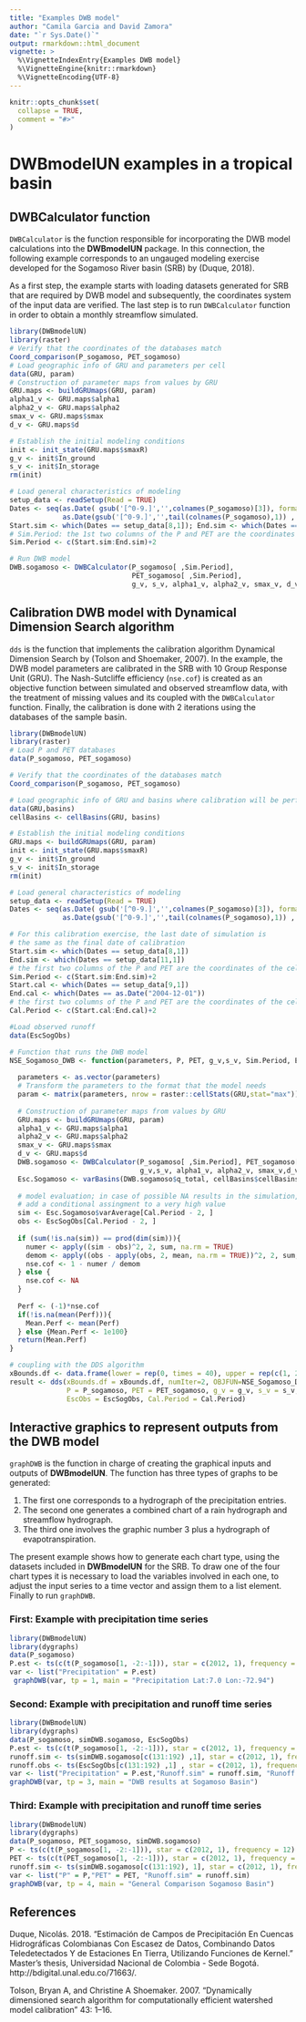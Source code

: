 ```yaml
---
title: "Examples DWB model"
author: "Camila Garcia and David Zamora"
date: "`r Sys.Date()`"
output: rmarkdown::html_document
vignette: >
  %\VignetteIndexEntry{Examples DWB model}
  %\VignetteEngine{knitr::rmarkdown}
  %\VignetteEncoding{UTF-8}
---
```


```r
knitr::opts_chunk$set(
  collapse = TRUE,
  comment = "#>"
)
```

# DWBmodelUN examples in a tropical basin

## DWBCalculator function

`DWBCalculator` is the function responsible for incorporating the DWB model calculations into the **DWBmodelUN** package. In this connection, the following example corresponds to an ungauged modeling exercise developed for the Sogamoso River basin (SRB) by (Duque, 2018).

As a first step, the example starts with loading datasets generated for SRB that are required by DWB model and subsequently, the coordinates system of the input data are verified. The last step is to run `DWBCalculator` function in order to obtain a monthly streamflow simulated.

```r
library(DWBmodelUN)
library(raster)
# Verify that the coordinates of the databases match
Coord_comparison(P_sogamoso, PET_sogamoso)
# Load geographic info of GRU and parameters per cell
data(GRU, param)
# Construction of parameter maps from values by GRU
GRU.maps <- buildGRUmaps(GRU, param)
alpha1_v <- GRU.maps$alpha1
alpha2_v <- GRU.maps$alpha2
smax_v <- GRU.maps$smax
d_v <- GRU.maps$d

# Establish the initial modeling conditions
init <- init_state(GRU.maps$smaxR)
g_v <- init$In_ground
s_v <- init$In_storage
rm(init)

# Load general characteristics of modeling
setup_data <- readSetup(Read = TRUE)
Dates <- seq(as.Date( gsub('[^0-9.]','',colnames(P_sogamoso)[3]), format = "%Y.%m.%d"), 
             as.Date(gsub('[^0-9.]','',tail(colnames(P_sogamoso),1)) , format = "%Y.%m.%d"), by = "month")
Start.sim <- which(Dates == setup_data[8,1]); End.sim <- which(Dates == setup_data[10,1])
# Sim.Period: the 1st two columns of the P and PET are the coordinates of the cells
Sim.Period <- c(Start.sim:End.sim)+2  

# Run DWB model
DWB.sogamoso <- DWBCalculator(P_sogamoso[ ,Sim.Period], 
                              PET_sogamoso[ ,Sim.Period],
                              g_v, s_v, alpha1_v, alpha2_v, smax_v, d_v)
```

## Calibration DWB model with Dynamical Dimension Search algorithm

`dds` is the function that implements the calibration algorithm Dynamical Dimension Search by (Tolson and Shoemaker, 2007). In the example, the DWB model parameters are calibrated in the SRB with 10 Group Response Unit (GRU). The Nash-Sutcliffe efficiency (`nse.cof`) is created as an objective function between simulated and observed streamflow data, with the treatment of missing values and its coupled with the `DWBCalculator` function. Finally, the calibration is done with 2 iterations using the databases of the sample basin.

```r
library(DWBmodelUN)
library(raster)
# Load P and PET databases
data(P_sogamoso, PET_sogamoso)

# Verify that the coordinates of the databases match
Coord_comparison(P_sogamoso, PET_sogamoso)

# Load geographic info of GRU and basins where calibration will be performed
data(GRU,basins)
cellBasins <- cellBasins(GRU, basins)

# Establish the initial modeling conditions
GRU.maps <- buildGRUmaps(GRU, param)
init <- init_state(GRU.maps$smaxR)
g_v <- init$In_ground
s_v <- init$In_storage
rm(init)

# Load general characteristics of modeling
setup_data <- readSetup(Read = TRUE)
Dates <- seq(as.Date( gsub('[^0-9.]','',colnames(P_sogamoso)[3]), format = "%Y.%m.%d"), 
             as.Date(gsub('[^0-9.]','',tail(colnames(P_sogamoso),1)) , format = "%Y.%m.%d"), by = "month")

# For this calibration exercise, the last date of simulation is 
# the same as the final date of calibration
Start.sim <- which(Dates == setup_data[8,1])
End.sim <- which(Dates == setup_data[11,1])
# the first two columns of the P and PET are the coordinates of the cells
Sim.Period <- c(Start.sim:End.sim)+2 
Start.cal <- which(Dates == setup_data[9,1])
End.cal <- which(Dates == as.Date("2004-12-01"))
# the first two columns of the P and PET are the coordinates of the cells
Cal.Period <- c(Start.cal:End.cal)+2  

#Load observed runoff
data(EscSogObs)

# Function that runs the DWB model
NSE_Sogamoso_DWB <- function(parameters, P, PET, g_v,s_v, Sim.Period, EscObs, Cal.Period){
  
  parameters <- as.vector(parameters)
  # Transform the parameters to the format that the model needs
  param <- matrix(parameters, nrow = raster::cellStats(GRU,stat="max"))  
  
  # Construction of parameter maps from values by GRU
  GRU.maps <- buildGRUmaps(GRU, param)
  alpha1_v <- GRU.maps$alpha1
  alpha2_v <- GRU.maps$alpha2
  smax_v <- GRU.maps$smax
  d_v <- GRU.maps$d
  DWB.sogamoso <- DWBCalculator(P_sogamoso[ ,Sim.Period], PET_sogamoso[ ,Sim.Period],
                                g_v,s_v, alpha1_v, alpha2_v, smax_v,d_v, calibration = TRUE)
  Esc.Sogamoso <- varBasins(DWB.sogamoso$q_total, cellBasins$cellBasins)
  
  # model evaluation; in case of possible NA results in the simulation, 
  # add a conditional assingment to a very high value
  sim <- Esc.Sogamoso$varAverage[Cal.Period - 2, ]
  obs <- EscSogObs[Cal.Period - 2, ]
  
  if (sum(!is.na(sim)) == prod(dim(sim))){
    numer <- apply((sim - obs)^2, 2, sum, na.rm = TRUE)
    demom <- apply((obs - apply(obs, 2, mean, na.rm = TRUE))^2, 2, sum, na.rm = TRUE)
    nse.cof <- 1 - numer / demom
  } else {
    nse.cof <- NA
  }
  
  Perf <- (-1)*nse.cof
  if(!is.na(mean(Perf))){ 
    Mean.Perf <- mean(Perf)
  } else {Mean.Perf <- 1e100}
  return(Mean.Perf)
}

# coupling with the DDS algorithm
xBounds.df <- data.frame(lower = rep(0, times = 40), upper = rep(c(1, 2000), times = c(30, 10)))
result <- dds(xBounds.df = xBounds.df, numIter=2, OBJFUN=NSE_Sogamoso_DWB,
              P = P_sogamoso, PET = PET_sogamoso, g_v = g_v, s_v = s_v, Sim.Period = Sim.Period, 
              EscObs = EscSogObs, Cal.Period = Cal.Period)
```

## Interactive graphics to represent outputs from the DWB model
`graphDWB` is the function in charge of creating the graphical inputs and outputs of **DWBmodelUN**. The function has three types of graphs to be generated:

1. The first one corresponds to a hydrograph of the precipitation entries. 
2. The second one generates a combined chart of a rain hydrograph and streamflow hydrograph.
3. The third one involves the graphic number 3  plus a hydrograph of evapotranspiration.

The present example shows how to generate each chart type, using the datasets included in **DWBmodelUN** for the SRB. To draw one of the four chart types it is necessary to load the variables involved in each one, to adjust the input series to a time vector and assign them to a list element. Finally to run `graphDWB`.

### First: Example with precipitation time series

```r
library(DWBmodelUN)
library(dygraphs)
data(P_sogamoso)
P.est <- ts(c(t(P_sogamoso[1, -2:-1])), star = c(2012, 1), frequency = 12)
var <- list("Precipitation" = P.est)
 graphDWB(var, tp = 1, main = "Precipitation Lat:7.0 Lon:-72.94")
```

### Second: Example with precipitation and runoff time series

```r
library(DWBmodelUN)
library(dygraphs)
data(P_sogamoso, simDWB.sogamoso, EscSogObs)
P.est <- ts(c(t(P_sogamoso[1, -2:-1])), star = c(2012, 1), frequency = 12)
runoff.sim <- ts(simDWB.sogamoso[c(131:192) ,1], star = c(2012, 1), frequency = 12)
runoff.obs <- ts(EscSogObs[c(131:192) ,1] , star = c(2012, 1), frequency = 12)
var <- list("Precipitation" = P.est,"Runoff.sim" = runoff.sim, "Runoff.obs" = runoff.obs)
graphDWB(var, tp = 3, main = "DWB results at Sogamoso Basin")
```

### Third: Example with precipitation and runoff time series

```r
library(DWBmodelUN)
library(dygraphs)
data(P_sogamoso, PET_sogamoso, simDWB.sogamoso)
P <- ts(c(t(P_sogamoso[1, -2:-1])), star = c(2012, 1), frequency = 12)
PET <- ts(c(t(PET_sogamoso[1, -2:-1])), star = c(2012, 1), frequency = 12)
runoff.sim <- ts(simDWB.sogamoso[c(131:192), 1], star = c(2012, 1), frequency = 12)
var <- list("P" = P,"PET" = PET, "Runoff.sim" = runoff.sim)
graphDWB(var, tp = 4, main = "General Comparison Sogamoso Basin")
```

## References
Duque, Nicolás. 2018. “Estimación de Campos de Precipitación En Cuencas Hidrográficas Colombianas Con Escasez de Datos, Combinando Datos Teledetectados Y de Estaciones En Tierra, Utilizando Funciones de Kernel.” Master’s thesis, Universidad Nacional de Colombia - Sede Bogotá. http://bdigital.unal.edu.co/71663/.

Tolson, Bryan A, and Christine A Shoemaker. 2007. “Dynamically dimensioned search algorithm for computationally efficient watershed model calibration” 43: 1–16.

